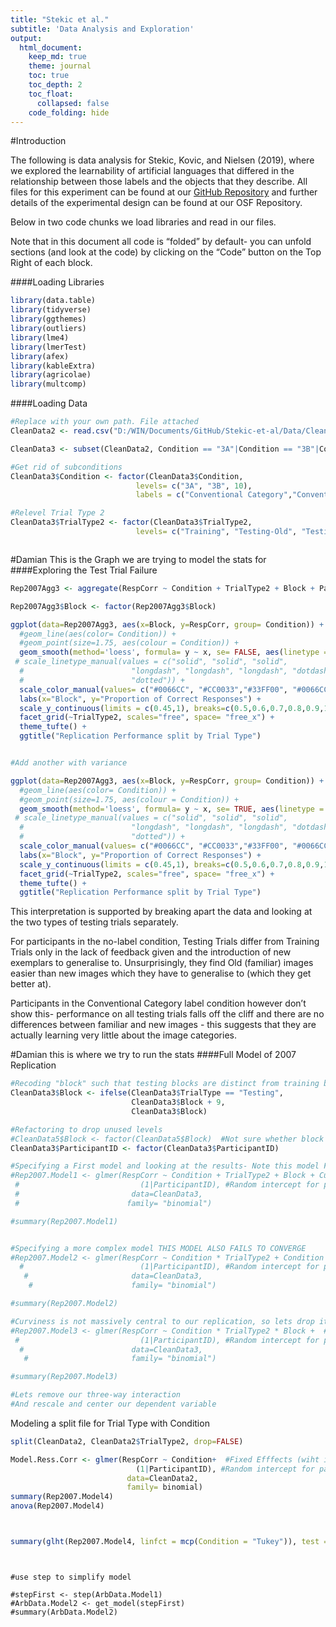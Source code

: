 ---
title: "Stekic et al."
subtitle: 'Data Analysis and Exploration'
output: 
  html_document:
    keep_md: true
    theme: journal
    toc: true
    toc_depth: 2
    toc_float: 
      collapsed: false
    code_folding: hide
---

#Introduction

The following is data analysis for Stekic, Kovic, and Nielsen (2019), where we explored the learnability of artificial languages that differed in the relationship between those labels and the objects that they describe. All files for this experiment can be found at our [GitHub Repository](https://github.com/hecticdialectic/Stekic-et-al) and further details of the experimental design can be found at our OSF Repository.

Below in two code chunks we load libraries and read in our files. 

Note that in this document all code is "folded" by default- you can unfold sections (and look at the code) by clicking on the "Code" button on the Top Right of each block.

####Loading Libraries
```{r Loading Libraries, message= FALSE, warning = FALSE}

library(data.table)
library(tidyverse)
library(ggthemes)
library(outliers)
library(lme4)
library(lmerTest)
library(afex)
library(kableExtra)
library(agricolae)
library(multcomp)

```

####Loading Data
```{r Loading Data, message = FALSE, warning = FALSE}

#Replace with your own path. File attached
CleanData2 <- read.csv("D:/WIN/Documents/GitHub/Stekic-et-al/Data/CleanData4.csv")

CleanData3 <- subset(CleanData2, Condition == "3A"|Condition == "3B"|Condition == "10")

#Get rid of subconditions
CleanData3$Condition <- factor(CleanData3$Condition,
                            levels= c("3A", "3B", 10),
                            labels = c("Conventional Category","Conventional Category","No Label"))

#Relevel Trial Type 2
CleanData3$TrialType2 <- factor(CleanData3$TrialType2,
                            levels= c("Training", "Testing-Old", "Testing-New"))



```

#Damian This is the Graph we are trying to model the stats for
####Exploring the Test Trial Failure
```{r Looking at Test Trials, warning= FALSE}

Rep2007Agg3 <- aggregate(RespCorr ~ Condition + TrialType2 + Block + ParticipantID , data=CleanData3, mean, na.rm= FALSE)

Rep2007Agg3$Block <- factor(Rep2007Agg3$Block)

ggplot(data=Rep2007Agg3, aes(x=Block, y=RespCorr, group= Condition)) +
  #geom_line(aes(color= Condition)) +
  #geom_point(size=1.75, aes(colour = Condition)) +
  geom_smooth(method='loess', formula= y ~ x, se= FALSE, aes(linetype = Condition)) +
 # scale_linetype_manual(values = c("solid", "solid", "solid",
  #                        "longdash", "longdash", "longdash", "dotdash",
  #                        "dotted")) +
  scale_color_manual(values= c("#0066CC", "#CC0033","#33FF00", "#0066CC", "#CC0033","#33FF00", "#33FF00", "#000000")) +
  labs(x="Block", y="Proportion of Correct Responses") +
  scale_y_continuous(limits = c(0.45,1), breaks=c(0.5,0.6,0.7,0.8,0.9,1.0)) +
  facet_grid(~TrialType2, scales="free", space= "free_x") +
  theme_tufte() +
  ggtitle("Replication Performance split by Trial Type")


#Add another with variance

ggplot(data=Rep2007Agg3, aes(x=Block, y=RespCorr, group= Condition)) +
  #geom_line(aes(color= Condition)) +
  #geom_point(size=1.75, aes(colour = Condition)) +
  geom_smooth(method='loess', formula= y ~ x, se= TRUE, aes(linetype = Condition)) +
 # scale_linetype_manual(values = c("solid", "solid", "solid",
  #                        "longdash", "longdash", "longdash", "dotdash",
  #                        "dotted")) +
  scale_color_manual(values= c("#0066CC", "#CC0033","#33FF00", "#0066CC", "#CC0033","#33FF00", "#33FF00", "#000000")) +
  labs(x="Block", y="Proportion of Correct Responses") +
  scale_y_continuous(limits = c(0.45,1), breaks=c(0.5,0.6,0.7,0.8,0.9,1.0)) +
  facet_grid(~TrialType2, scales="free", space= "free_x") +
  theme_tufte() +
  ggtitle("Replication Performance split by Trial Type")

```

This interpretation is supported by breaking apart the data and looking at the two types of testing trials separately.

For participants in the no-label condition, Testing Trials differ from Training Trials only in the lack of feedback given and the introduction of new exemplars to generalise to. Unsurprisingly, they find Old (familiar) images easier than new images which they have to generalise to (which they get better at).

Participants in the Conventional Category label condition however don't show this- performance on all testing trials falls off the cliff and there are no differences between familiar and new images - this suggests that they are actually learning very little about the image categories.

#Damian this is where we try to run the stats
####Full Model of 2007 Replication
```{r Full Model of 2007 Replication}
#Recoding "block" such that testing blocks are distinct from training blocks (currently blocks 1-4 are treated as identical statistically)
CleanData3$Block <- ifelse(CleanData3$TrialType == "Testing",
                           CleanData3$Block + 9,
                           CleanData3$Block)

#Refactoring to drop unused levels
#CleanData5$Block <- factor(CleanData5$Block)  #Not sure whether block should be numeric or a factor
CleanData3$ParticipantID <- factor(CleanData3$ParticipantID)

#Specifying a First model and looking at the results- Note this model FAILS TO CONVERGE
#Rep2007.Model1 <- glmer(RespCorr ~ Condition + TrialType2 + Block + Curviness +  #Fixed Efffects (no interactions)
 #                           (1|ParticipantID), #Random intercept for participantID
 #                         data=CleanData3, 
 #                        family= "binomial")

#summary(Rep2007.Model1)


#Specifying a more complex model THIS MODEL ALSO FAILS TO CONVERGE
#Rep2007.Model2 <- glmer(RespCorr ~ Condition * TrialType2 + Condition * Block + Curviness +  #Fixed Efffects (wiht interactions of Condition x Trial Type and Condition x Bock)
  #                          (1|ParticipantID), #Random intercept for participantID
   #                       data=CleanData3, 
    #                      family= "binomial")

#summary(Rep2007.Model2)

#Curviness is not massively central to our replication, so lets drop it and see if we can get a model to converge NOPE IT DOESN"T CONVERGE EITHER
#Rep2007.Model3 <- glmer(RespCorr ~ Condition * TrialType2 * Block +  #Fixed Efffects (wiht interactions of Condition x Trial Type and Condition x Bock)
 #                           (1|ParticipantID), #Random intercept for participantID
  #                        data=CleanData3, 
   #                       family= "binomial")

#summary(Rep2007.Model3)

#Lets remove our three-way interaction
#And rescale and center our dependent variable
```

Modeling a split file for Trial Type with Condition
```{r}

split(CleanData2, CleanData2$TrialType2, drop=FALSE)

Model.Ress.Corr <- glmer(RespCorr ~ Condition+  #Fixed Efffects (wiht interactions of Condition x Trial Type and Condition x Bock)
                            (1|ParticipantID), #Random intercept for participantID
                          data=CleanData2, 
                          family= binomial)
summary(Rep2007.Model4)
anova(Rep2007.Model4)



summary(glht(Rep2007.Model4, linfct = mcp(Condition = "Tukey")), test = adjusted("holm"))



```

```{}

#use step to simplify model

#stepFirst <- step(ArbData.Model1)
#ArbData.Model2 <- get_model(stepFirst)
#summary(ArbData.Model2)

```
















